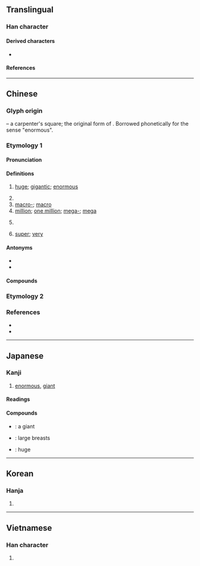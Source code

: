 {{also|鉅|囙}}
{{character info}}

==Translingual==

===Han character===
{{Han char|rn=48|rad=工|as=02|asm++=01|sn=5|snm++=4|four=71717|canj=SS|ids=⿷匚コ}}

====Derived characters====
* {{l|mul|[[佢]], [[𠰠]], [[姖]], [[岠]], [[弡]], [[怇]], [[拒]], [[洰]], [[昛]], [[柜]], [[炬]], [[𭸾]], [[𨒑]], [[歫]], [[矩]], [[秬]], [[粔]], [[䋌]], [[耟]], [[蚷]], [[詎]]([[讵]]), [[𧲽]], [[𧺹]], [[距]], [[䣰]], [[鉅]]([[钜]]), [[壾]], [[駏]], [[鮔]], [[𪀏]], [[䶙]], [[䢹]], [[𩿝]], [[巪]], [[乬]], [[螶]], [[奆]], [[苣]], [[𥬙]], [[𨳽]]}}

====References====
{{Han ref|kx=0325.120|dkj=08722|dj=0628.020|hdz=10082.010|uh=5DE8}}

----

==Chinese==
{{zh-forms|alt=㠪,𠫕,𢀑-ancient form,𢀓}}

===Glyph origin===
{{Han etym}}
{{liushu|p}} – a carpenter's square; the original form of {{och-l|矩}}. Borrowed phonetically for the sense "enormous".

===Etymology 1===

====Pronunciation====
{{zh-pron
|m=jù
|c=geoi6
|h=pfs=kî
|md=gé̤ṳ
|mn=xm,tp:kū/qz:kǐr/zz,kh:kī/qz:kîr
|mn_note=Quanzhou: kǐr - literary; kîr - vernacular
|mn-t=ge6
|w=
|mc=y
|oc=y
|ma=
|cat=a,pn
}}

====Definitions====
{{zh-hanzi}}

# {{zh-alt-lb|*鉅}} [[huge]]; [[gigantic]]; [[enormous]]
# {{surname|zh}}
# [[macro-]]; [[macro]]
# [[million]]; [[one million]]; [[mega-]]; [[mega]]
# {{zh-short|巨港|Palembang}}
#: {{rfquote-sense|zh}}
# {{lb|zh|neologism}} [[super]]; [[very]]

====Antonyms====
* {{zh-l|小}}
* {{zh-l|微}}

====Compounds====
{{zh-der|一代巨擘|三巨頭|天王巨星|巨人|巨人族|巨人症|巨作|巨公|巨勛|巨匠|巨商|巨型|巨壑|巨大|巨大無比|巨子|巨室|巨富|巨川|巨幅|巨擘|巨星|巨棒|巨棒外交|巨款|巨毋霸|巨流|巨浪|巨海|巨浸|巨港|巨無霸|巨然|巨爵座|巨猾|巨猿|巨盜|巨眼|巨石|巨石文化|巨碩|巨禍|巨萬|巨細|巨脾症|巨著|巨蛇座|巨蛋|巨蜥|巨蟹座|巨蠹|巨觥|巨變|巨資|巨闕|巨響|巨頭|巨額|楊巨源|泥足巨人|深奸巨猾|狂濤巨浪|看文巨眼|老奸巨猾|艱巨|超巨星|郭巨|鴻篇巨制|鴻篇巨帙|巨龍|巨鹿}}

===Etymology 2===
{{zh-see|颶|ss}}

===References===
* {{R:yue:Hanzi}}
* {{R:twedu|A01149}}

----

==Japanese==

===Kanji===
{{ja-kanji|grade=c|rs=工02}}

# [[enormous]], [[giant]]

====Readings====
{{ja-readings
|goon=ご
|kanon=きょ
|kanyoon=こ
|kun=おお-き.い
|nanori=おお, か, なお
}}

====Compounds====
{{der-top|Compounds}}
* {{ja-r|巨%人|きょ%じん}}: a giant
* {{ja-r|巨%乳|きょ%にゅう}}: large breasts
* {{ja-r|巨%大|きょ%だい}}: huge
{{der-bottom}}

----

==Korean==

===Hanja===
{{ko-hanja|거}}

# {{rfdef|ko|sort=工02}}

----

==Vietnamese==

===Han character===
{{vi-readings|readings=cự,cựa|rs=工02}}

# {{rfdef|vi|sort=工02}}